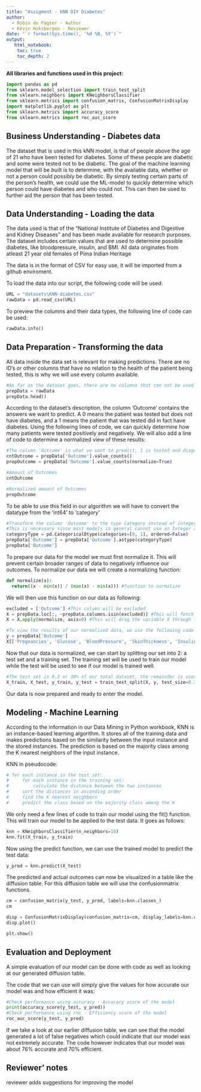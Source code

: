 ```yaml
---
title: "Assigment - kNN DIY Diabetes"
author:
  - Robin de Pagter - Author
  - Kevin Hoksbergen - Reviewer
date: "`r format(Sys.time(), '%d %B, %Y')`"
output:
   html_notebook:
    toc: true
    toc_depth: 2
---
```


**All libraries and functions used in this project:**
```python
import pandas as pd
from sklearn.model_selection import train_test_split
from sklearn.neighbors import KNeighborsClassifier
from sklearn.metrics import confusion_matrix, ConfusionMatrixDisplay
import matplotlib.pyplot as plt
from sklearn.metrics import accuracy_score
from sklearn.metrics import roc_auc_score
```


## Business Understanding - Diabetes data
The dataset that is used in this kNN model, is that of people above the age of 21 who have been tested for diabetes. Some of these people are diabetic and some were tested not to be diabetic. The goal of the machine learning model that will be built is to determine, with the available data, whether or not a person could possibly be diabetic. By simply testing certain parts of the person's health, we could use the ML-model to quickly determine which person could have diabetes and who could not. This can then be used to further aid the person that has been tested.

## Data Understanding - Loading the data
The data used is that of the "National Institute of Diabetes and Digestive and Kidney Diseases" and has been made available for research purposes. The dataset includes certain values that are used to determine possible diabetes, like bloodpressure, insulin, and BMI. All data originates from atleast 21 year old females of Pima Indian Heritage

The data is in the format of CSV for easy use, it will be imported from a github enviroment.

To load the data into our script, the following code will be used:

```python
URL = "datasets\KNN-diabetes.csv"
rawData = pd.read_csv(URL)
```

To preview the columns and their data types, the following line of code can be used:

```python
rawData.info()
```

## Data Preparation - Transforming the data
All data inside the data set is relevant for making predictions. There are no ID's or other columns that have no relation to the health of the patient being tested, this is why we will use every column available. 

```python
#As far as the dataset goes, there are no columns that can not be used for predicting diabetes in other words: nothing has to be eliminated from the dataset.
prepData = rawData
prepData.head()
```

According to the dataset's description, the column 'Outcome' contains the answers we want to predict. A 0 means the patient was tested but does not have diabetes, and a 1 means the patient that was tested did in fact have diabetes. Using the following lines of code, we can quickly determine how many patients were tested positively and negatively. We will also add a line of code to determine a normalized view of these results:

```python
#The column 'Outcome' is what we want to predict, 1 is tested and diagnosed with Diabetes and 0 is tested but not diagnosed with diabetes.
cntOutcome = prepData['Outcome'].value_counts()
propOutcome = prepData['Outcome'].value_counts(normalize=True)

#Amount of Outcomes
cntOutcome

#Normalized amount of Outcomes
propOutcome
```

To be able to use this field in our algorithm we will have to convert the datatype from the 'int64' to 'category'

```python
#Transform the column 'Outcome' to the type Category instead of integer. 
#This is necessary since most models in general cannot use an Integer as a category, they require a column of the type 'Category
categoryType = pd.CategoricalDtype(categories=[0, 1], ordered=False)
prepData['Outcome'] = prepData['Outcome'].astype(categoryType)
prepData['Outcome']
```

To prepare our data for the model we must first normalize it. This will prevent certain broader ranges of data to negatively influence our outcomes. To normalize our data we will create a normalizing function:

```python
def normalize(x):
  return((x - min(x)) / (max(x) - min(x))) #function to normalize
```

We will then use this function on our data as following:

```python
excluded = ['Outcome'] #This column will be excluded
X = prepData.loc[:, ~prepData.columns.isin(excluded)] #This will fetch the data minus the excluded column and put it into the variable X
X = X.apply(normalize, axis=0) #This will drag the variable X through the normalize function

#To view the results of our normalized data, we use the following code
y = prepData['Outcome']
X[['Pregnancies', 'Glucose', 'BloodPressure', 'SkinThickness', 'Insulin', 'BMI', 'DiabetesPedigreeFunction', 'Age']].describe()
```

Now that our data is normalized, we can start by splitting our set into 2: a test set and a training set. The training set will be used to train our model while the test will be used to see if our model is trained well.

```python
#The test set is 0.3 or 30% of our total dataset, the remainder is used to train our data.
X_train, X_test, y_train, y_test = train_test_split(X, y, test_size=0.3, random_state=123, stratify=y)
```

Our data is now prepared and ready to enter the model.

## Modeling - Machine Learning
According to the information in our Data Mining in Python workbook, KNN is an instance-based learning algorithm. It stores all of the training data and makes predictions based on the similarity between the input instance and the stored instances. The prediction is based on the majority class among the K nearest neighbors of the input instance.

KNN in pseudocode: 
```python
# for each instance in the test set:
#     for each instance in the training set:
#         calculate the distance between the two instances
#     sort the distances in ascending order
#     find the K nearest neighbors
#     predict the class based on the majority class among the K 
```

We only need a few lines of code to train our model using the fit() function. This will train our model to be applied to the test data. It goes as follows:

```python
knn = KNeighborsClassifier(n_neighbors=10)
knn.fit(X_train, y_train)
```

Now using the predict function, we can use the trained model to predict the test data:

```python
y_pred = knn.predict(X_test)
```

The predicted and actual outcomes can now be visualized in a table like the diffusion table. For this diffusion table we will use the confusionmatrix functions.

```python
cm = confusion_matrix(y_test, y_pred, labels=knn.classes_)
cm

disp = ConfusionMatrixDisplay(confusion_matrix=cm, display_labels=knn.classes_)
disp.plot()

plt.show()
```

## Evaluation and Deployment
A simple evaluation of our model can be done with code as well as looking at our generated diffusion table.

The code that we can use will simply give the values for how accurate our model was and how efficient it was:
```python
#Check performance using accuracy - Accuracy score of the model
print(accuracy_score(y_test, y_pred))
#Check performance using roc - Efficiency score of the model
roc_auc_score(y_test, y_pred)
```

If we take a look at our earlier diffusion table, we can see that the model generated a lot of false negatives which could indicate that our model was not extremely accurate. The code however indicates that our model was about 76% accurate and 70% efficient.

## Reviewer' notes
reviewer adds suggestions for improving the model